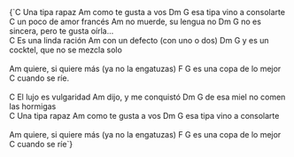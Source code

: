 <LyricsAndChords chords={DATA.song.chords}>
  {`C
Una tipa rapaz
Am
como te gusta a vos
Dm              G
esa tipa vino a consolarte
<br data-separator />
C
un poco de amor francés
    Am
no muerde, su lengua no
    Dm                        G
no es sincera, pero te gusta oírla...
<br data-separator />
C
Es una linda ración
      Am
con un defecto (con uno o dos)
Dm                               G
y es un cocktel, que no se mezcla solo
<br data-separator />
<br data-separator />
Am
quiere, si quiere más
(ya no la engatuzas)
F                  G
es una copa de lo mejor
             C
cuando se ríe.
<br data-separator />
<br data-separator />
C
El lujo es vulgaridad
Am
dijo, y me conquistó
Dm                        G
de esa miel no comen las hormigas
<br data-separator />
C
Una tipa rapaz
Am
como te gusta a vos
Dm              G
esa tipa vino a consolarte
<br data-separator />
<br data-separator />
Am
quiere, si quiere más
(ya no la engatuzas)
F                  G
es una copa de lo mejor
             C
cuando se ríe`}
</LyricsAndChords>
